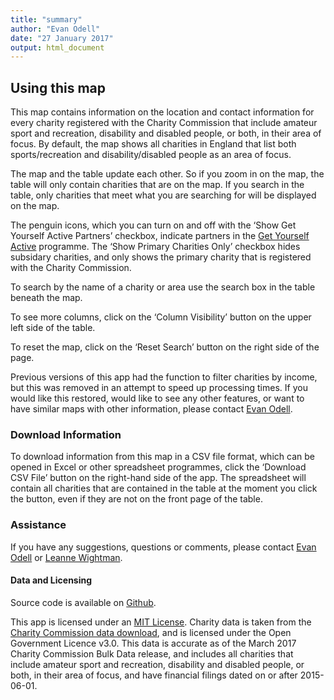 ```yaml
---
title: "summary"
author: "Evan Odell"
date: "27 January 2017"
output: html_document
---
```


## Using this map

This map contains information on the location and contact information for every charity registered with the Charity Commission that include amateur sport and recreation, disability and disabled people, or both, in their area of focus. By default, the map shows all charities in England that list both sports/recreation and disability/disabled people as an area of focus. 

The map and the table update each other. So if you zoom in on the map, the table will only contain charities that are on the map. If you search in the table, only charities that meet what you are searching for will be displayed on the map.

The penguin icons, which you can turn on and off with the 'Show Get Yourself Active Partners' checkbox, indicate partners in the [Get Yourself Active](http://www.getyourselfactive.org/) programme. The 'Show Primary Charities Only' checkbox hides subsidary charities, and only shows the primary charity that is registered with the Charity Commission.

To search by the name of a charity or area use the search box in the table beneath the map.

To see more columns, click on the 'Column Visibility' button on the upper left side of the table.

To reset the map, click on the 'Reset Search' button on the right side of the page.

Previous versions of this app had the function to filter charities by income, but this was removed in an attempt to speed up processing times. If you would like this restored, would like to see any other features, or want to have similar maps with other information, please contact [Evan Odell](mailto:evan.odell@disabilityrightsuk.org).

### Download Information

To download information from this map in a CSV file format, which can be opened in Excel or other spreadsheet programmes, click the 'Download CSV File' button on the right-hand side of the app. The spreadsheet will contain all charities that are contained in the table at the moment you click the button, even if they are not on the front page of the table.

### Assistance

If you have any suggestions, questions or comments, please contact [Evan Odell](mailto:evan.odell@disabilityrightsuk.org) or [Leanne Wightman](mailto:leanne.wightman@disabilityrightsuk.org).

#### Data and Licensing

Source code is available on [Github](https://github.com/EvanOdell/dis-sport).

This app is licensed under an [MIT License](https://github.com/EvanOdell/dis-sport/blob/master/licence). Charity data is taken from the [Charity Commission data download](http://data.charitycommission.gov.uk/), and is licensed under the Open Government Licence v3.0. This data is accurate as of the March 2017 Charity Commission Bulk Data release, and includes all charities that include amateur sport and recreation, disability and disabled people, or both, in their area of focus, and have financial filings dated on or after 2015-06-01.



